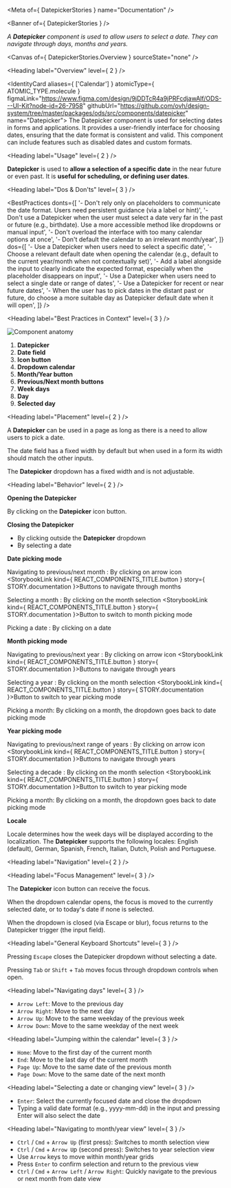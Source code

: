 
<Meta of={ DatepickerStories } name="Documentation" />

<Banner of={ DatepickerStories } />

_A **Datepicker** component is used to allow users to select a date. They can navigate through days, months and years._

<Canvas of={ DatepickerStories.Overview } sourceState="none" />

<Heading label="Overview" level={ 2 } />

<IdentityCard aliases={ ['Calendar'] }
              atomicType={ ATOMIC_TYPE.molecule }
              figmaLink="https://www.figma.com/design/9jDDTcR4a9jPRFcdjawAlf/ODS---UI-Kit?node-id=26-7958"
              githubUrl="https://github.com/ovh/design-system/tree/master/packages/ods/src/components/datepicker"
              name="Datepicker">
  The Datepicker component is used for selecting dates in forms and applications. It provides a user-friendly
  interface for choosing dates, ensuring that the date format is consistent and valid. This component can include
  features such as disabled dates and custom formats.
</IdentityCard>

<Heading label="Usage" level={ 2 } />

**Datepicker** is used to **allow a selection of a specific date** in the near future or even past. It is **useful for scheduling, or defining user dates**.

<Heading label="Dos & Don'ts" level={ 3 } />

<BestPractices
  donts={[
    '- Don\'t rely only on placeholders to communicate the date format. Users need persistent guidance (via a label or hint)',
    '- Don\'t use a Datepicker when the user must select a date very far in the past or future (e.g., birthdate). Use a more accessible method like dropdowns or manual input',
    '- Don\'t overload the interface with too many calendar options at once',
    '- Don\'t default the calendar to an irrelevant month/year',
  ]}
  dos={[
    '- Use a Datepicker when users need to select a specific date',
    '- Choose a relevant default date when opening the calendar (e.g., default to the current year/month when not contextually set)',
    '- Add a label alongside the input to clearly indicate the expected format, especially when the placeholder disappears on input',
    '- Use a Datepicker when users need to select a single date or range of dates',
    '- Use a Datepicker for recent or near future dates',
    '- When the user has to pick dates in the distant past or future, do choose a more suitable day as Datepicker default date when it will open',
  ]}
/>

<Heading label="Best Practices in Context" level={ 3 } />

![Component anatomy](components/datepicker/anatomy.png "Component anatomy")

1. **Datepicker**
2. **Date field**
3. **Icon button**
4. **Dropdown calendar**
5. **Month/Year button**
6. **Previous/Next month buttons**
7. **Week days**
8. **Day**
9. **Selected day**

<Heading label="Placement" level={ 2 } />

A **Datepicker** can be used in a page as long as there is a need to allow users to pick a date.

The date field has a fixed width by default but when used in a form its width should match the other inputs.

The **Datepicker** dropdown has a fixed width and is not adjustable.

<Heading label="Behavior" level={ 2 } />

**Opening the Datepicker**

By clicking on the **Datepicker** icon button.

**Closing the Datepicker**

- By clicking outside the **Datepicker** dropdown
- By selecting a date

**Date picking mode**

Navigating to previous/next month : By clicking on arrow icon <StorybookLink kind={ REACT_COMPONENTS_TITLE.button } story={ STORY.documentation }>Buttons</StorybookLink> to navigate through months

Selecting a month : By clicking on the month selection <StorybookLink kind={ REACT_COMPONENTS_TITLE.button } story={ STORY.documentation }>Button</StorybookLink> to switch to month picking mode

Picking a date : By clicking on a date

**Month picking mode**

Navigating to previous/next year : By clicking on arrow icon <StorybookLink kind={ REACT_COMPONENTS_TITLE.button } story={ STORY.documentation }>Buttons</StorybookLink> to navigate through years

Selecting a year : By clicking on the month selection <StorybookLink kind={ REACT_COMPONENTS_TITLE.button } story={ STORY.documentation }>Button</StorybookLink> to switch to year picking mode

Picking a month: By clicking on a month, the dropdown goes back to date picking mode

**Year picking mode**

Navigating to previous/next range of years : By clicking on arrow icon <StorybookLink kind={ REACT_COMPONENTS_TITLE.button } story={ STORY.documentation }>Buttons</StorybookLink> to navigate through years

Selecting a decade : By clicking on the month selection <StorybookLink kind={ REACT_COMPONENTS_TITLE.button } story={ STORY.documentation }>Button</StorybookLink> to switch to year picking mode

Picking a month: By clicking on a month, the dropdown goes back to date picking mode

**Locale**

Locale determines how the week days will be displayed according to the localization. The **Datepicker** supports the following locales: English (default), German, Spanish, French, Italian, Dutch, Polish and Portuguese.

<Heading label="Navigation" level={ 2 } />

<Heading label="Focus Management" level={ 3 } />

The **Datepicker** icon button can receive the focus.

When the dropdown calendar opens, the focus is moved to the currently selected date, or to today's date if none is selected.

When the dropdown is closed (via Escape or blur), focus returns to the Datepicker trigger (the input field).

<Heading label="General Keyboard Shortcuts" level={ 3 } />

Pressing `Escape` closes the Datepicker dropdown without selecting a date.

Pressing `Tab` or `Shift` + `Tab` moves focus through dropdown controls when open.

<Heading label="Navigating days" level={ 3 } />

- `Arrow Left`: Move to the previous day
- `Arrow Right`: Move to the next day
- `Arrow Up`: Move to the same weekday of the previous week
- `Arrow Down`: Move to the same weekday of the next week

<Heading label="Jumping within the calendar" level={ 3 } />

- `Home`: Move to the first day of the current month
- `End`: Move to the last day of the current month
- `Page Up`: Move to the same date of the previous month
- `Page Down`: Move to the same date of the next month

<Heading label="Selecting a date or changing view" level={ 3 } />

- `Enter`: Select the currently focused date and close the dropdown
- Typing a valid date format (e.g., yyyy-mm-dd) in the input and pressing Enter will also select the date

<Heading label="Navigating to month/year view" level={ 3 } />

- `Ctrl` / `Cmd` + `Arrow Up` (first press): Switches to month selection view
- `Ctrl` / `Cmd` + `Arrow U`p (second press): Switches to year selection view
- Use `Arrow` keys to move within month/year grids
- Press `Enter` to confirm selection and return to the previous view
- `Ctrl` / `Cmd` + `Arrow Left` / `Arrow Right`: Quickly navigate to the previous or next month from date view

